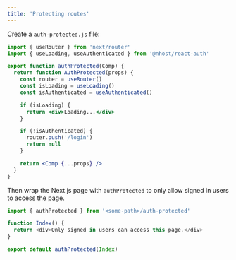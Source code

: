 ```yaml
---
title: 'Protecting routes'
---
```


Create a `auth-protected.js` file:

```jsx
import { useRouter } from 'next/router'
import { useLoading, useAuthenticated } from '@nhost/react-auth'

export function authProtected(Comp) {
  return function AuthProtected(props) {
    const router = useRouter()
    const isLoading = useLoading()
    const isAuthenticated = useAuthenticated()

    if (isLoading) {
      return <div>Loading...</div>
    }

    if (!isAuthenticated) {
      router.push('/login')
      return null
    }

    return <Comp {...props} />
  }
}
```

Then wrap the Next.js page with `authProtected` to only allow signed in users to access the page.

```js
import { authProtected } from '<some-path>/auth-protected'

function Index() {
  return <div>Only signed in users can access this page.</div>
}

export default authProtected(Index)
```
